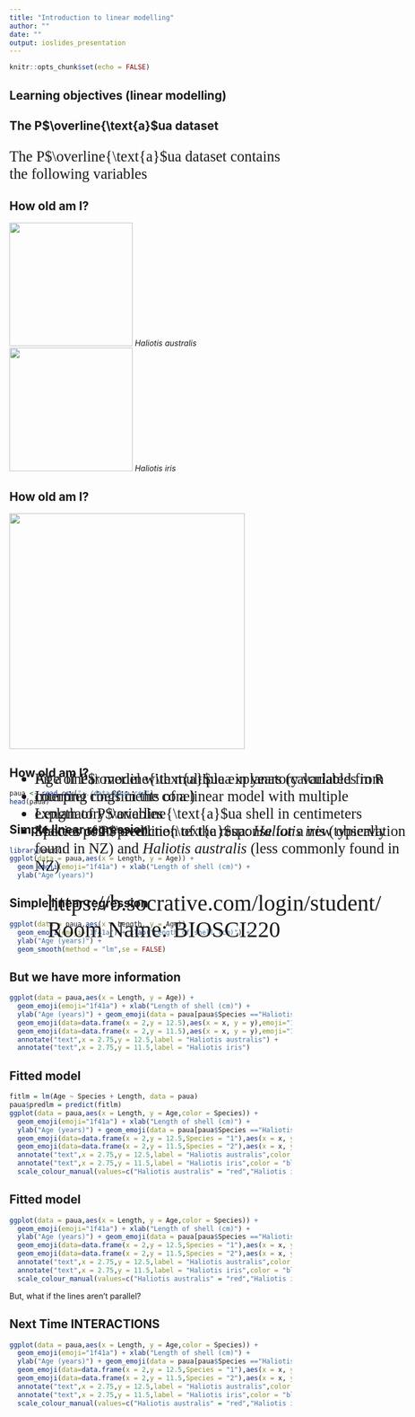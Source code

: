 ```yaml
---
title: "Introduction to linear modelling"
author: ""
date: ""
output: ioslides_presentation
---
```


<style type="text/css">
slides > slide:not(.nobackground):after {
  content: '';
}
</style>

```r
knitr::opts_chunk$set(echo = FALSE)
```

## Learning objectives (linear modelling)

<ul style="font-family: bookman, bookman; font-size:20pt; top:35%;position: absolute;">
<li> Fit a linear model with multiple explanatory variables in `R`</li>
<li> Interpret coefficients of a linear model with multiple
explanatory variables</li>
<li> Make a point prediction of the response for a new observation</li>
</ul>

## The P$\overline{\text{a}$ua dataset

<p style="font-family: bookman, bookman; font-size:20pt"> The P$\overline{\text{a}$ua dataset contains the following variables</p>
<ul style="font-family: bookman, bookman; font-size:20pt; top:35%;position: absolute;">
<li> Age of  P$\overline{\text{a}$uaa in years (calculated from counting rings in the
cone) </li>
<li> Length of  P$\overline{\text{a}$ua shell in centimeters</li>
<li> Species of  P$\overline{\text{a}$ua: *Haliotis iris* (typically found in NZ) and
*Haliotis australis* (less commonly found in NZ) </li>

</ul>


## How old am I?
<div>
<img src="https://upload.wikimedia.org/wikipedia/commons/f/fe/Haliotis_australis_001.jpg" style="float:center" width="220" height="220">
*Haliotis australis* </div>
<div>
<img src="https://upload.wikimedia.org/wikipedia/commons/7/70/Haliotis_iris_01.JPG" style="float:center" width="220" height="220">
*Haliotis iris* </div>

## How old am I?

<img src="sb.png"  width="420" height="420" style="float:center">

## How old am I?

```r
paua <- read.csv("../data/paua.csv")
head(paua)
```

## Simple linear regression

```r
library(emoGG)
ggplot(data = paua,aes(x = Length, y = Age)) +
  geom_emoji(emoji="1f41a") + xlab("Length of shell (cm)") +
  ylab("Age (years)")

```

## Simple linear regression

```r
ggplot(data = paua,aes(x = Length, y = Age)) +
  geom_emoji(emoji="1f41a") + xlab("Length of shell (cm)") +
  ylab("Age (years)") +
  geom_smooth(method = "lm",se = FALSE)

```

## But we have more information

```r
ggplot(data = paua,aes(x = Length, y = Age)) +
  geom_emoji(emoji="1f41a") + xlab("Length of shell (cm)") +
  ylab("Age (years)") + geom_emoji(data = paua[paua$Species =="Haliotis iris",],emoji="1f9aa") +
  geom_emoji(data=data.frame(x = 2,y = 12.5),aes(x = x, y = y),emoji="1f41a") +
  geom_emoji(data=data.frame(x = 2,y = 11.5),aes(x = x, y = y),emoji="1f9aa") +
  annotate("text",x = 2.75,y = 12.5,label = "Haliotis australis") +
  annotate("text",x = 2.75,y = 11.5,label = "Haliotis iris")

```

## Fitted model

```r
fitlm = lm(Age ~ Species + Length, data = paua)
paua$predlm = predict(fitlm)
ggplot(data = paua,aes(x = Length, y = Age,color = Species)) +
  geom_emoji(emoji="1f41a") + xlab("Length of shell (cm)") +
  ylab("Age (years)") + geom_emoji(data = paua[paua$Species =="Haliotis iris",],emoji="1f9aa") +
  geom_emoji(data=data.frame(x = 2,y = 12.5,Species = "1"),aes(x = x, y = y),emoji="1f41a") +
  geom_emoji(data=data.frame(x = 2,y = 11.5,Species = "2"),aes(x = x, y = y),emoji="1f9aa") +
  annotate("text",x = 2.75,y = 12.5,label = "Haliotis australis",color = "red") +
  annotate("text",x = 2.75,y = 11.5,label = "Haliotis iris",color = "blue") + geom_line(aes(y = predlm), size = 1) + theme(legend.position = "none") +
  scale_colour_manual(values=c("Haliotis australis" = "red","Haliotis iris" = "blue","1" = "black","2" = "green"))

```

## Fitted model

```r
ggplot(data = paua,aes(x = Length, y = Age,color = Species)) +
  geom_emoji(emoji="1f41a") + xlab("Length of shell (cm)") +
  ylab("Age (years)") + geom_emoji(data = paua[paua$Species =="Haliotis iris",],emoji="1f9aa") +
  geom_emoji(data=data.frame(x = 2,y = 12.5,Species = "1"),aes(x = x, y = y),emoji="1f41a") +
  geom_emoji(data=data.frame(x = 2,y = 11.5,Species = "2"),aes(x = x, y = y),emoji="1f9aa") +
  annotate("text",x = 2.75,y = 12.5,label = "Haliotis australis",color = "red") +
  annotate("text",x = 2.75,y = 11.5,label = "Haliotis iris",color = "blue") + geom_line(aes(y = predlm), size = 1) + theme(legend.position = "none") +
  scale_colour_manual(values=c("Haliotis australis" = "red","Haliotis iris" = "blue","1" = "black","2" = "green"))

```

But, what if the lines aren't parallel?

## Next Time INTERACTIONS

```r
ggplot(data = paua,aes(x = Length, y = Age,color = Species)) +
  geom_emoji(emoji="1f41a") + xlab("Length of shell (cm)") +
  ylab("Age (years)") + geom_emoji(data = paua[paua$Species =="Haliotis iris",],emoji="1f9aa") +
  geom_emoji(data=data.frame(x = 2,y = 12.5,Species = "1"),aes(x = x, y = y),emoji="1f41a") +
  geom_emoji(data=data.frame(x = 2,y = 11.5,Species = "2"),aes(x = x, y = y),emoji="1f9aa") +
  annotate("text",x = 2.75,y = 12.5,label = "Haliotis australis",color = "red") +
  annotate("text",x = 2.75,y = 11.5,label = "Haliotis iris",color = "blue") + geom_smooth(method = "lm", se = FALSE) + theme(legend.position = "none") +
  scale_colour_manual(values=c("Haliotis australis" = "red","Haliotis iris" = "blue","1" = "black","2" = "green"))

```


## 


<ul style="font-family: bookman, bookman; font-size:30pt; top:40%;position: absolute;">
  https://b.socrative.com/login/student/
  Room Name: BIOSCI220
 </ul>

